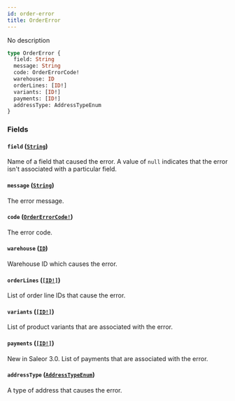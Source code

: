 ```yaml
---
id: order-error
title: OrderError
---
```


No description

```graphql
type OrderError {
  field: String
  message: String
  code: OrderErrorCode!
  warehouse: ID
  orderLines: [ID!]
  variants: [ID!]
  payments: [ID!]
  addressType: AddressTypeEnum
}
```

### Fields

#### `field` ([`String`](../../../developer/api-reference/scalars/string))

Name of a field that caused the error. A value of `null` indicates that the error isn't associated with a particular field.

#### `message` ([`String`](../../../developer/api-reference/scalars/string))

The error message.

#### `code` ([`OrderErrorCode!`](../../../developer/api-reference/enums/order-error-code))

The error code.

#### `warehouse` ([`ID`](../../../developer/api-reference/scalars/id))

Warehouse ID which causes the error.

#### `orderLines` ([`[ID!]`](../../../developer/api-reference/scalars/id))

List of order line IDs that cause the error.

#### `variants` ([`[ID!]`](../../../developer/api-reference/scalars/id))

List of product variants that are associated with the error.

#### `payments` ([`[ID!]`](../../../developer/api-reference/scalars/id))

New in Saleor 3.0. List of payments that are associated with the error.

#### `addressType` ([`AddressTypeEnum`](../../../developer/api-reference/enums/address-type-enum))

A type of address that causes the error.
